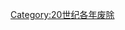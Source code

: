 {{discat|194|4|1939|1950}}
{{Commonscat|1944 disestablishments}}

[[Category:20世纪各年废除|Category:20世纪各年废除]]